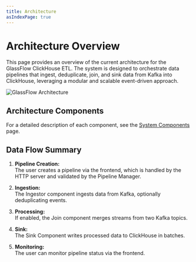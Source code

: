 ```yaml
---
title: Architecture
asIndexPage: true
---
```



# Architecture Overview

This page provides an overview of the current architecture for the GlassFlow ClickHouse ETL. The system is designed to orchestrate data pipelines that ingest, deduplicate, join, and sink data from Kafka into ClickHouse, leveraging a modular and scalable event-driven approach.

![GlassFlow Architecture](/assets/glassflow_architecture.png)

## Architecture Components

For a detailed description of each component, see the [System Components](/architecture/system-components) page.

## Data Flow Summary

1. **Pipeline Creation:**  
   The user creates a pipeline via the frontend, which is handled by the HTTP server and validated by the Pipeline Manager.

2. **Ingestion:**  
   The Ingestor component ingests data from Kafka, optionally deduplicating events.

3. **Processing:**  
   If enabled, the Join component merges streams from two Kafka topics.
   
4. **Sink:**  
   The Sink Component writes processed data to ClickHouse in batches.

5. **Monitoring:**  
   The user can monitor pipeline status via the frontend.